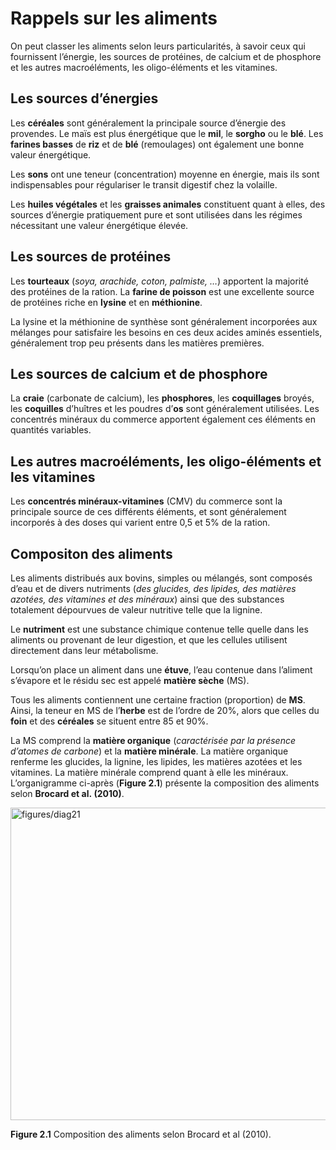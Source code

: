# Rappels sur les aliments {#rappels}

On peut classer les aliments selon leurs particularités, à savoir ceux qui fournissent l’énergie, les sources de protéines, de calcium et de phosphore et les autres macroéléments, les oligo-éléments et les vitamines.

##	Les sources d’énergies

Les **céréales** sont généralement la principale source d’énergie des provendes. Le maïs est plus énergétique que le **mil**, le **sorgho** ou le **blé**. Les **farines basses** de **riz** et de **blé** (remoulages) ont également une bonne valeur énergétique.

Les **sons** ont une teneur (concentration) moyenne en énergie, mais ils sont indispensables pour régulariser le transit digestif chez la volaille.

Les **huiles végétales** et les **graisses animales** constituent quant à elles, des sources d’énergie pratiquement pure et sont utilisées dans les régimes nécessitant une valeur énergétique élevée.

##	Les sources de protéines

Les **tourteaux** (_soya, arachide, coton, palmiste, ..._) apportent la majorité des protéines de la ration. La **farine de poisson** est une excellente source de protéines riche en **lysine** et en **méthionine**.

La lysine et la méthionine de synthèse sont généralement incorporées aux mélanges pour satisfaire les besoins en ces deux acides aminés essentiels, généralement trop peu présents dans les matières premières.

##	Les sources de calcium et de phosphore

La **craie** (carbonate de calcium), les **phosphores**, les **coquillages** broyés, les **coquilles** d’huîtres et les poudres d’**os** sont généralement utilisées. Les concentrés minéraux du commerce apportent également ces éléments en quantités variables.

##	Les autres macroéléments, les oligo-éléments et les vitamines

Les **concentrés minéraux-vitamines** (CMV) du commerce sont la principale source de ces différents éléments, et sont généralement incorporés à des doses qui varient entre 0,5 et 5% de la ration.

## Compositon des aliments

Les aliments distribués aux bovins, simples ou mélangés, sont composés d’eau et de divers nutriments (_des glucides, des lipides, des matières azotées, des vitamines et des minéraux_) ainsi que des substances totalement dépourvues de valeur nutritive telle que la lignine. 

Le **nutriment** est une substance chimique contenue telle quelle dans les aliments ou provenant de leur digestion, et que les cellules utilisent directement dans leur métabolisme.

Lorsqu’on place un aliment dans une **étuve**, l’eau contenue dans l’aliment s’évapore et le résidu sec est appelé **matière sèche** (MS). 

Tous les aliments contiennent une certaine fraction (proportion) de **MS**. Ainsi, la teneur en MS de l’**herbe** est de l’ordre de 20%, alors que celles du **foin** et des **céréales** se situent entre 85 et 90%.

La MS comprend la **matière organique** (_caractérisée par la présence d’atomes de carbone_) et la **matière minérale**. La matière organique renferme les glucides, la lignine, les lipides, les matières azotées et les vitamines. La matière minérale comprend quant à elle les minéraux. L'organigramme ci-après (**Figure 2.1**) présente la composition des aliments selon **Brocard et al. (2010)**.

<img src = "figures/diag21.png" alt = "figures/diag21" width = "700" height = "500"/>

**Figure 2.1** Composition des aliments selon Brocard et al (2010).
